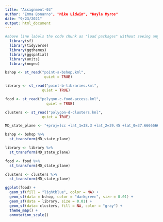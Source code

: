```yaml
---
title: "Assignment-03"
author: "Emma Bonanno", "Mike Lidwin", "Kayla Myros"
date: "9/23/2021"
output: html_document
---
```


```r
#above line labels the code chunk as "load packages" without seeing any of the package loading messages
  library(sf)
  library(tidyverse)
  library(ggthemes)
  library(ggspatial)
  library(units)
  library(nngeo)
```

```r
bshop <- st_read("point-a-bshop.kml", 
                  quiet = TRUE) 

library <- st_read("point-b-libraries.kml", 
                 quiet = TRUE)

food <- st_read("polygon-c-food-access.kml", 
                   quiet = TRUE) 

clusters <- st_read("polygon-d-clusters.kml", 
                 quiet = TRUE) 
```

```r
MD_state_plane <- "+proj=lcc +lat_1=38.3 +lat_2=39.45 +lat_0=37.66666666666666 +lon_0=-77 +x_0=400000 +y_0=0 +ellps=GRS80 +units=m +no_def"

bshop <- bshop %>%
  st_transform(MD_state_plane)

library <- library %>%
  st_transform(MD_state_plane)

food <- food %>%
  st_transform(MD_state_plane)

clusters <- clusters %>%
  st_transform(MD_state_plane)
```

``` r
ggplot(food) +
  geom_sf(fill = "lightblue", color = NA) +
  geom_sf(data = bshop, color = "darkgreen", size = 0.01) +
  geom_sf(data = library, size = 0.01) +
  geom_sf(data= clusters, fill = NA, color = "gray") +
  theme_map() +
  annotation_scale()
```
